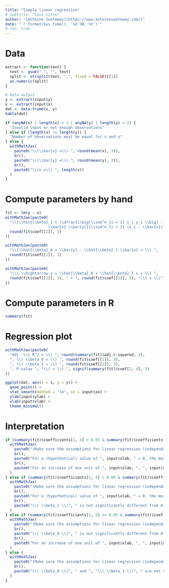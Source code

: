 ```yaml
---
title: "Simple linear regression"
# subtitle: "Sous-titre"
author: "[Antoine Soetewey](https://www.antoinesoetewey.com/)"
date: "`r format(Sys.time(), '%d %B, %Y')`"
# toc: true
---
```


# Data

```r
extract <- function(text) {
  text <- gsub(" ", "", text)
  split <- strsplit(text, ",", fixed = FALSE)[[1]]
  as.numeric(split)
}

# Data output
y <- extract(input$y)
x <- extract(input$x)
dat <- data.frame(x, y)
kable(dat)

if (anyNA(x) | length(x) < 2 | anyNA(y) | length(y) < 2) {
  "Invalid input or not enough observations"
} else if (length(x) != length(y)) {
  "Number of observations must be equal for x and y"
} else {
  withMathJax(
    paste0("\\(\\bar{x} =\\) ", round(mean(x), 3)),
    br(),
    paste0("\\(\\bar{y} =\\) ", round(mean(y), 3)),
    br(),
    paste0("\\(n =\\) ", length(x))
  )
}
```

# Compute parameters by hand

```r
fit <- lm(y ~ x)
withMathJax(paste0(
  "\\(\\hat{\\beta}_1 = \\dfrac{\\big(\\sum^n_{i = 1} x_i y_i \\big) - n
                   \\bar{x} \\bar{y}}{\\sum^n_{i = 1} (x_i - \\bar{x})^2} = \\) ",
  round(fit$coef[[2]], 3)
))
```

```r
withMathJax(paste0(
  "\\(\\hat{\\beta}_0 = \\bar{y} - \\hat{\\beta}_1 \\bar{x} = \\) ",
  round(fit$coef[[1]], 3)
))
```

```r
withMathJax(paste0(
  "\\( \\Rightarrow y = \\hat{\\beta}_0 + \\hat{\\beta}_1 x = \\) ",
  round(fit$coef[[1]], 3), " + ", round(fit$coef[[2]], 3), "\\( x \\)"
))
```

# Compute parameters in R

```r
summary(fit)
```

# Regression plot

```r
withMathJax(paste0(
  "Adj. \\( R^2 = \\) ", round(summary(fit)$adj.r.squared, 3),
  ", \\( \\beta_0 = \\) ", round(fit$coef[[1]], 3),
  ", \\( \\beta_1 = \\) ", round(fit$coef[[2]], 3),
  ", P-value ", "\\( = \\) ", signif(summary(fit)$coef[2, 4], 3)
))
```

```r
ggplot(dat, aes(x = x, y = y)) +
  geom_point() +
  stat_smooth(method = "lm", se = input$se) +
  ylab(input$ylab) +
  xlab(input$xlab) +
  theme_minimal()
```

# Interpretation

```r
if (summary(fit)$coefficients[1, 4] < 0.05 & summary(fit)$coefficients[2, 4] < 0.05) {
  withMathJax(
    paste0("(Make sure the assumptions for linear regression (independance, linearity, normality and homoscedasticity) are met before interpreting the coefficients.)"),
    br(),
    paste0("For a (hypothetical) value of ", input$xlab, " = 0, the mean of ", input$ylab, " = ", round(fit$coef[[1]], 3), "."),
    br(),
    paste0("For an increase of one unit of ", input$xlab, ", ", input$ylab, ifelse(round(fit$coef[[2]], 3) >= 0, " increases (on average) by ", " decreases (on average) by "), abs(round(fit$coef[[2]], 3)), ifelse(abs(round(fit$coef[[2]], 3)) >= 2, " units", " unit"), ".")
  )
} else if (summary(fit)$coefficients[1, 4] < 0.05 & summary(fit)$coefficients[2, 4] >= 0.05) {
  withMathJax(
    paste0("(Make sure the assumptions for linear regression (independance, linearity, normality and homoscedasticity) are met before interpreting the coefficients.)"),
    br(),
    paste0("For a (hypothetical) value of ", input$xlab, " = 0, the mean of ", input$ylab, " = ", round(fit$coef[[1]], 3), "."),
    br(),
    paste0("\\( \\beta_1 \\)", " is not significantly different from 0 (p-value = ", round(summary(fit)$coefficients[2, 4], 3), ") so there is no significant relationship between ", input$xlab, " and ", input$ylab, ".")
  )
} else if (summary(fit)$coefficients[1, 4] >= 0.05 & summary(fit)$coefficients[2, 4] < 0.05) {
  withMathJax(
    paste0("(Make sure the assumptions for linear regression (independance, linearity, normality and homoscedasticity) are met before interpreting the coefficients.)"),
    br(),
    paste0("\\( \\beta_0 \\)", " is not significantly different from 0 (p-value = ", round(summary(fit)$coefficients[1, 4], 3), ") so when ", input$xlab, " = 0, the mean of ", input$ylab, " is not significantly different from 0."),
    br(),
    paste0("For an increase of one unit of ", input$xlab, ", ", input$ylab, ifelse(round(fit$coef[[2]], 3) >= 0, " increases (on average) by ", " decreases (on average) by "), abs(round(fit$coef[[2]], 3)), ifelse(abs(round(fit$coef[[2]], 3)) >= 2, " units", " unit"), ".")
  )
} else {
  withMathJax(
    paste0("(Make sure the assumptions for linear regression (independance, linearity, normality and homoscedasticity) are met before interpreting the coefficients.)"),
    br(),
    paste0("\\( \\beta_0 \\)", " and ", "\\( \\beta_1 \\)", " are not significantly different from 0 (p-values = ", round(summary(fit)$coefficients[1, 4], 3), " and ", round(summary(fit)$coefficients[2, 4], 3), ", respectively) so the mean of ", input$ylab, " is not significantly different from 0.")
  )
}
```

